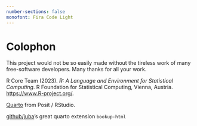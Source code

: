 ```yaml
---
number-sections: false
monofont: Fira Code Light
---
```


# Colophon

This project would not be so easily made without the tireless work of many free-software developers. Many thanks for all your work.

R Core Team (2023). *R: A Language and Environment for Statistical Computing*. R Foundation for Statistical Computing, Vienna, Austria. <https://www.R-project.org/>.

[Quarto](https://quarto.org/) from Posit / RStudio.

[github/juba](https://github.com/juba/bookup-html)'s great quarto extension `bookup-html`
